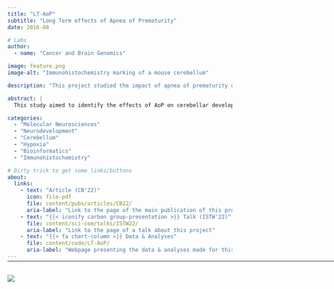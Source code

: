 ```yaml
---
title: "LT-AoP"
subtitle: "Long Term effects of Apnea of Prematurity"
date: 2016-08

# Labs
author:
  - name: "Cancer and Brain Genomics"

image: feature.png
image-alt: "Immunohistochemistry marking of a mouse cerebellum"

description: "This project studied the impact of apnea of prematurity on cerebellar development and the long-term functional deficits resulting from it, using intermittent hypoxia in a mouse model."

abstract: |
  This study aimed to identify the effects of AoP on cerebellar development, and to demonstrate that the cerebellum is vulnerable to AoP. This was shown via enzymatic assay studies and RT-qPCR. Results confirmed the presence of alterations of cellular mechanisms, such as oxidative stress, leading to a delay in cerebellar maturation. This was further assessed through visible changes in cellular phenotype and histology via immunocytochemistry. Furthermore, behavioral studies showed that functional and behavioral alterations persisted in adulthood.

categories:
  - "Molecular Neurosciences"
  - "Neurodevelopment"
  - "Cerebellum"
  - "Hypoxia"
  - "Bioinformatics"
  - "Immunohistochemistry"

# Dirty trick to get some links/buttons
about:
  links:
    - text: "Article (CB'22)"
      icon: file-pdf
      file: content/pubs/articles/CB22/
      aria-label: "Link to the page of the main publication of this project"
    - text: "{{< iconify carbon group-presentation >}} Talk (ISTW'22)"
      file: content/sci-com/talks/ISTW22/
      aria-label: "Link to the page of a talk about this project"
    - text: "{{< fa chart-column >}} Data & Analyses"
      file: content/code/LT-AoP/
      aria-label: "Webpage presenting the data & analyses made for this project"
---
```


<hr style="margin-bottom: 30px; margin-top: -12px;" width="1000">

![](feature.png){.preview-image fig-alt="Image illustrating the project"}

